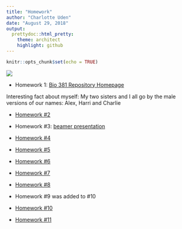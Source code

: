 ```yaml
---
title: "Homework"
author: "Charlotte Uden"
date: "August 29, 2018"
output:
  prettydoc::html_pretty:
    theme: architect
    highlight: github
---
```


```r
knitr::opts_chunk$set(echo = TRUE)
```

![](CO_lake.JPG)

* Homework 1: [Bio 381 Repository Homepage](https://github.com/charliuden)

Interesting fact about myself: My two sisters and I all go by the male versions of our names: Alex, Harri and Charlie


* [Homework #2](Homework_2.html)



* Homework #3: [beamer presentation](Homework_3.pdf)

* [Homework #4](Homework_4.html)

* [Homework #5](Homework_5.html)

* [Homework #6](Lab6-Simulating&FittingDataDistributions.html)

* [Homework #7](Homework_7.html)

* [Homework #8](Homework_8.html)

* Homework #9 was added to #10

* [Homework #10](Homework_10.html)

* [Homework #11](Homework_11.html)


